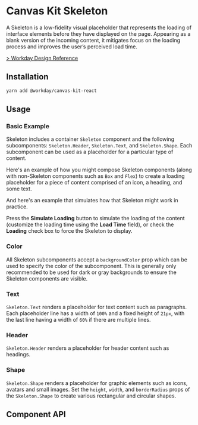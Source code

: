 
<Meta of={SkeletonStories} />

# Canvas Kit Skeleton

A Skeleton is a low-fidelity visual placeholder that represents the loading of interface elements
before they have displayed on the page. Appearing as a blank version of the incoming content, it
mitigates focus on the loading process and improves the user’s perceived load time.

[> Workday Design Reference](https://design.workday.com/components/indicators/skeleton-loader)

## Installation

```sh
yarn add @workday/canvas-kit-react
```

## Usage

### Basic Example

Skeleton includes a container `Skeleton` component and the following subcomponents:
`Skeleton.Header`, `Skeleton.Text`, and `Skeleton.Shape`. Each subcomponent can be used as a
placeholder for a particular type of content.

Here's an example of how you might compose Skeleton components (along with non-Skeleton components
such as `Box` and `Flex`) to create a loading placeholder for a piece of content comprised of an
icon, a heading, and some text.

<ExampleCodeBlock code={Basic} />

And here's an example that simulates how that Skeleton might work in practice.

<ExampleCodeBlock code={Simulation} />

Press the **Simulate Loading** button to simulate the loading of the content (customize the loading
time using the **Load Time** field), or check the **Loading** check box to force the Skeleton to
display.

### Color

All Skeleton subcomponents accept a `backgroundColor` prop which can be used to specify the color of
the subcomponent. This is generally only recommended to be used for dark or gray backgrounds to
ensure the Skeleton components are visible.

<ExampleCodeBlock code={Color} />

### Text

`Skeleton.Text` renders a placeholder for text content such as paragraphs. Each placeholder line has
a width of `100%` and a fixed height of `21px`, with the last line having a width of `60%` if there
are multiple lines.

<ExampleCodeBlock code={Text} />

### Header

`Skeleton.Header` renders a placeholder for header content such as headings.

<ExampleCodeBlock code={Header} />

### Shape

`Skeleton.Shape` renders a placeholder for graphic elements such as icons, avatars and small images.
Set the `height`, `width`, and `borderRadius` props of the `Skeleton.Shape` to create various
rectangular and circular shapes.

<ExampleCodeBlock code={Shape} />

## Component API

<SymbolDoc name="Skeleton" fileName="/react/" />
